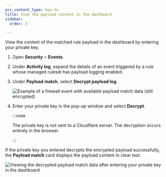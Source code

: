 ```yaml
---
pcx_content_type: how-to
title: View the payload content in the dashboard
sidebar:
  order: 3

---
```


View the content of the matched rule payload in the dashboard by entering your private key.

1. Open **Security** > **Events**.

2. Under **Activity log**, expand the details of an event triggered by a rule whose managed ruleset has payload logging enabled.

3. Under **Payload match**, select **Decrypt payload log**.

   ![Example of a firewall event with available payload match data (still encrypted)](~/assets/images/waf/transform-rules/payload-logging-example.png)

4. Enter your private key in the pop-up window and select **Decrypt**.

   :::note


   The private key is not sent to a Cloudflare server. The decryption occurs entirely in the browser.

   :::

If the private key you entered decrypts the encrypted payload successfully, the **Payload match** card displays the payload content in clear text.

![Viewing the decrypted payload match data after entering your private key in the dashboard](~/assets/images/waf/transform-rules/payload-decrypted.png)
